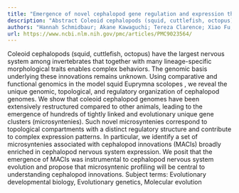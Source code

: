 ```yaml
---
title: "Emergence of novel cephalopod gene regulation and expression through large-scale genome reorganization"
description: "Abstract Coleoid cephalopods (squid, cuttlefish, octopus) have the largest nervous system among invertebrates that together with many lineage-specific morphological traits enables complex behaviors. T..."
authors: "Hannah Schmidbaur; Akane Kawaguchi; Tereza Clarence; Xiao Fu; Oi Pui Hoang; Bob Zimmermann; Elena A Ritschard; Anton Weissenbacher; Jamie S Foster; Spencer V Nyholm; Paul A Bates; Caroline B Albertin; Elly Tanaka; Oleg Simakov"
url: https://www.ncbi.nlm.nih.gov/pmc/articles/PMC9023564/
---
```


Coleoid cephalopods (squid, cuttlefish, octopus) have the largest nervous system among invertebrates that together with many lineage-specific morphological traits enables complex behaviors. The genomic basis underlying these innovations remains unknown. Using comparative and functional genomics in the model squid Euprymna scolopes , we reveal the unique genomic, topological, and regulatory organization of cephalopod genomes. We show that coleoid cephalopod genomes have been extensively restructured compared to other animals, leading to the emergence of hundreds of tightly linked and evolutionary unique gene clusters (microsyntenies). Such novel microsyntenies correspond to topological compartments with a distinct regulatory structure and contribute to complex expression patterns. In particular, we identify a set of microsyntenies associated with cephalopod innovations (MACIs) broadly enriched in cephalopod nervous system expression. We posit that the emergence of MACIs was instrumental to cephalopod nervous system evolution and propose that microsyntenic profiling will be central to understanding cephalopod innovations. Subject terms: Evolutionary developmental biology, Evolutionary genetics, Molecular evolution
